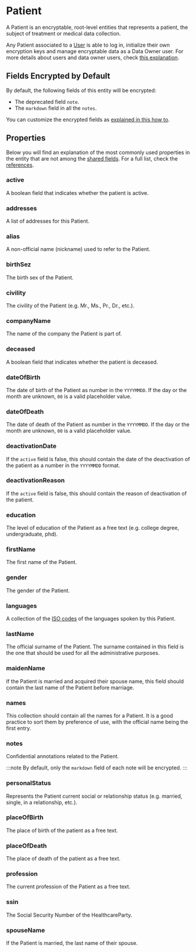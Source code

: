 # Patient

A Patient is an encryptable, root-level entities that represents a patient, the subject of treatment or medical data
collection.

Any Patient associated to a [User](/nsdk/explanations/data-model/user) is able to log in, initialize their own
encryption keys and manage encryptable data as a Data Owner user. For more details about users and data owner users,
check [this explanation](/nsdk/explanations/data-owners-and-access-control).

## Fields Encrypted by Default
By default, the following fields of this entity will be encrypted:
- The deprecated field `note`.
- The `markdown` field in all the `notes`.

You can customize the encrypted fields as [explained in this how to](/nsdk/how-to/initialize-the-sdk/configure-what-to-encrypt).

## Properties

Below you will find an explanation of the most commonly used properties in the entity that are not among the
[shared fields](/nsdk/explanations/data-model/#shared-fields). For a full list, check the [references](TODO).

### active
A boolean field that indicates whether the patient is active.

### addresses
A list of addresses for this Patient.

### alias
A non-official name (nickname) used to refer to the Patient.

### birthSez
The birth sex of the Patient.

### civility
The civility of the Patient (e.g. Mr., Ms., Pr., Dr., etc.).

### companyName
The name of the company the Patient is part of.

### deceased
A boolean field that indicates whether the patient is deceased.

### dateOfBirth
The date of birth of the Patient as number in the `YYYYMMDD`. If the day or the month are unknown, `00` is a valid 
placeholder value.

### dateOfDeath
The date of death of the Patient as number in the `YYYYMMDD`. If the day or the month are unknown, `00` is a valid
placeholder value.

### deactivationDate
If the `active` field is false, this should contain the date of the deactivation of the patient as a number in the `YYYYMMDD` format.

### deactivationReason
If the `active` field is false, this should contain the reason of deactivation of the patient.

### education
The level of education of the Patient as a free text (e.g. college degree, undergraduate, phd).

### firstName
The first name of the Patient.

### gender
The gender of the Patient.

### languages
A collection of the [ISO codes](https://www.loc.gov/standards/iso639-2/ISO-639-2_8859-1.txt) of the languages spoken by
this Patient.

### lastName
The official surname of the Patient. The surname contained in this field is the one that should be used for all the 
administrative purposes.

### maidenName
If the Patient is married and acquired their spouse name, this field should contain the last name of the Patient 
before marriage.

### names
This collection should contain all the names for a Patient. It is a good practice to sort them by preference of use, 
with the official name being the first entry.

### notes
Confidential annotations related to the Patient.

:::note
By default, only the `markdown` field of each note will be encrypted.
:::

### personalStatus
Represents the Patient current social or relationship status (e.g. married, single, in a relationship, etc.).

### placeOfBirth
The place of birth of the patient as a free text.

### placeOfDeath
The place of death of the patient as a free text.

### profession
The current profession of the Patient as a free text.

### ssin
The Social Security Number of the HealthcareParty.

### spouseName
If the Patient is married, the last name of their spouse.